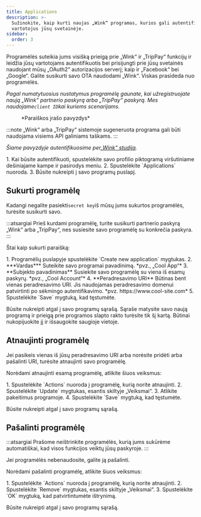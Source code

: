 ```yaml
---
title: Applications
description: >-
  Sužinokite, kaip kurti naujas „Wink“ programas, kurios gali autentifikuoti
  vartotojus jūsų svetainėje.
sidebar:
  order: 3
---
```


Programėlės suteikia jums visišką prieigą prie „Wink“ ir „TripPay“ funkcijų ir leidžia jūsų vartotojams autentifikuotis bei prisijungti prie jūsų svetainės naudojant mūsų „OAuth2“ autorizacijos serverį; kaip ir „Facebook“ bei „Google“.
Galite susikurti savo OTA naudodami „Wink“. Viskas prasideda nuo programėlės.

*Pagal numatytuosius nustatymus programėlę gaunate, kai užregistruojate naują „Wink“ partnerio paskyrą arba „TripPay“ paskyrą. Mes naudojame`client ID`kai kuriems scenarijams.*

<figure>
  <CloudinaryImage width="350" height="215" resize="scale" quality="best" alt="Paraiškos pavyzdys" src="academy/application" errorImage="noimage_opaque_nyrtl0.png" />

  <figcaption>*Paraiškos įrašo pavyzdys*</figcaption>
</figure>


:::note
„Wink“ arba „TripPay“ sistemoje sugeneruota programa gali būti naudojama visiems API galiniams taškams.
:::

*Šiame pavyzdyje autentifikuosime per[„Wink“ studija](https://studio.wink.travel).*

<Steps>
  1. Kai būsite autentifikuoti, spustelėkite savo profilio piktogramą viršutiniame dešiniajame kampe ir pasirodys meniu.
  2. Spustelėkite `Applications` nuoroda.
  3. Būsite nukreipti į savo programų puslapį.
</Steps>


## Sukurti programėlę

Kadangi negalite pasiekti`secret key`iš mūsų jums sukurtos programėlės, turėsite susikurti savo.

:::atsargiai
Prieš kurdami programėlę, turite susikurti partnerio paskyrą „Wink“ arba „TripPay“, nes susiesite savo programėlę su konkrečia paskyra.
:::

Štai kaip sukurti paraišką:

<Steps>
  1. Programėlių puslapyje spustelėkite `Create new application` mygtukas.
  2. ***Vardas*** Suteikite savo programai pavadinimą. *pvz., „Cool App“*
  3. **Subjekto pavadinimas** Susiekite savo programėlę su viena iš esamų paskyrų. *pvz., „Cool Account“*
  4. **Peradresavimo URI** Būtinas bent vienas peradresavimo URI. Jis naudojamas peradresavimo domenui patvirtinti po sėkmingo autentifikavimo. *pvz. https://www.cool-site.com*
  5. Spustelėkite `Save` mygtuką, kad tęstumėte.
</Steps>


Būsite nukreipti atgal į savo programų sąrašą. Sąraše matysite savo naują programą ir prieigą prie programos slapto rakto turėsite tik šį kartą. Būtinai nukopijuokite jį ir išsaugokite saugioje vietoje.

## Atnaujinti programėlę

Jei pasikeis vienas iš jūsų peradresavimo URI arba norėsite pridėti arba pašalinti URI, turėsite atnaujinti savo programėlę.

Norėdami atnaujinti esamą programėlę, atlikite šiuos veiksmus:

<Steps>
  1. Spustelėkite `Actions` nuoroda į programėlę, kurią norite atnaujinti.
  2. Spustelėkite `Update` mygtukas, esantis skiltyje „Veiksmai“.
  3. Atlikite pakeitimus programoje.
  4. Spustelėkite `Save` mygtuką, kad tęstumėte.
</Steps>


Būsite nukreipti atgal į savo programų sąrašą.

## Pašalinti programėlę

:::atsargiai
Prašome neištrinkite programėlės, kurią jums sukūrėme automatiškai, kad visos funkcijos veiktų jūsų paskyroje.
:::

Jei programėlės nebenaudosite, galite ją pašalinti.

Norėdami pašalinti programėlę, atlikite šiuos veiksmus:

<Steps>
  1. Spustelėkite `Actions` nuoroda į programėlę, kurią norite atnaujinti.
  2. Spustelėkite `Remove` mygtukas, esantis skiltyje „Veiksmai“.
  3. Spustelėkite `OK` mygtuką, kad patvirtintumėte ištrynimą.
</Steps>


Būsite nukreipti atgal į savo programų sąrašą.

